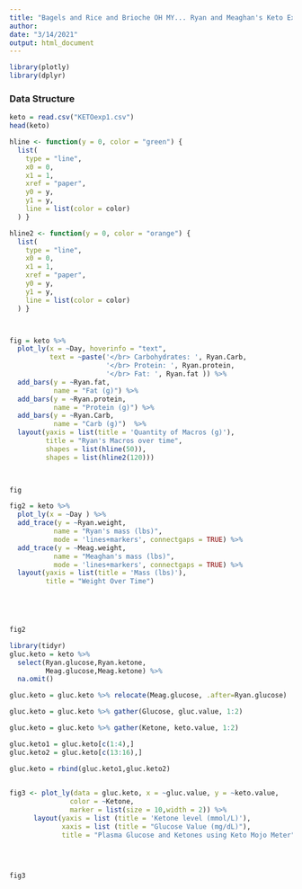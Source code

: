 ---
title: "Bagels and Rice and Brioche OH MY... Ryan and Meaghan's Keto Experiment (n=2) "
author: 
date: "3/14/2021"
output: html_document
---

```{r setup, include=FALSE}

library(plotly)
library(dplyr)
```

### Data Structure 

```{r cars, warning=FALSE, echo=FALSE}
keto = read.csv("KETOexp1.csv")
head(keto)

```




```{r , echo=FALSE,include=FALSE}
hline <- function(y = 0, color = "green") {
  list(
    type = "line", 
    x0 = 0, 
    x1 = 1, 
    xref = "paper",
    y0 = y, 
    y1 = y, 
    line = list(color = color)
  ) }

hline2 <- function(y = 0, color = "orange") {
  list(
    type = "line", 
    x0 = 0, 
    x1 = 1, 
    xref = "paper",
    y0 = y, 
    y1 = y, 
    line = list(color = color)
  ) }



fig = keto %>% 
  plot_ly(x = ~Day, hoverinfo = "text",
          text = ~paste('</br> Carbohydrates: ', Ryan.Carb,
                        '</br> Protein: ', Ryan.protein,                                                          
                        '</br> Fat: ', Ryan.fat )) %>% 
  add_bars(y = ~Ryan.fat,
           name = "Fat (g)") %>% 
  add_bars(y = ~Ryan.protein,
           name = "Protein (g)") %>%
  add_bars(y = ~Ryan.Carb,
           name = "Carb (g)")  %>% 
  layout(yaxis = list(title = 'Quantity of Macros (g)'),
         title = "Ryan's Macros over time",
         shapes = list(hline(50)),
         shapes = list(hline2(120)))

  

```


```{r,warning=FALSE}
fig
```




```{r, include=FALSE,echo=FALSE}

fig2 = keto %>% 
  plot_ly(x = ~Day ) %>% 
  add_trace(y = ~Ryan.weight,
           name = "Ryan's mass (lbs)",
           mode = 'lines+markers', connectgaps = TRUE) %>% 
  add_trace(y = ~Meag.weight,
           name = "Meaghan's mass (lbs)",
           mode = 'lines+markers', connectgaps = TRUE) %>%
  layout(yaxis = list(title = 'Mass (lbs)'),
         title = "Weight Over Time") 

  




```


```{r, warning=FALSE, echo=FALSE}
fig2
```




```{r, echo=FALSE,warning=FALSE,include=FALSE}
library(tidyr)
gluc.keto = keto %>% 
  select(Ryan.glucose,Ryan.ketone,
         Meag.glucose,Meag.ketone) %>%  
  na.omit()

gluc.keto = gluc.keto %>% relocate(Meag.glucose, .after=Ryan.glucose)

gluc.keto = gluc.keto %>% gather(Glucose, gluc.value, 1:2) 

gluc.keto = gluc.keto %>% gather(Ketone, keto.value, 1:2)

gluc.keto1 = gluc.keto[c(1:4),] 
gluc.keto2 = gluc.keto[c(13:16),]   

gluc.keto = rbind(gluc.keto1,gluc.keto2)
                      

fig3 <- plot_ly(data = gluc.keto, x = ~gluc.value, y = ~keto.value, 
               color = ~Ketone,
               marker = list(size = 10,width = 2)) %>% 
      layout(yaxis = list (title = 'Ketone level (mmol/L)'),
             xaxis = list (title = "Glucose Value (mg/dL)"),
             title = "Plasma Glucose and Ketones using Keto Mojo Meter")
        
 



```



```{r, warning=FALSE,echo=FALSE}
fig3
```



